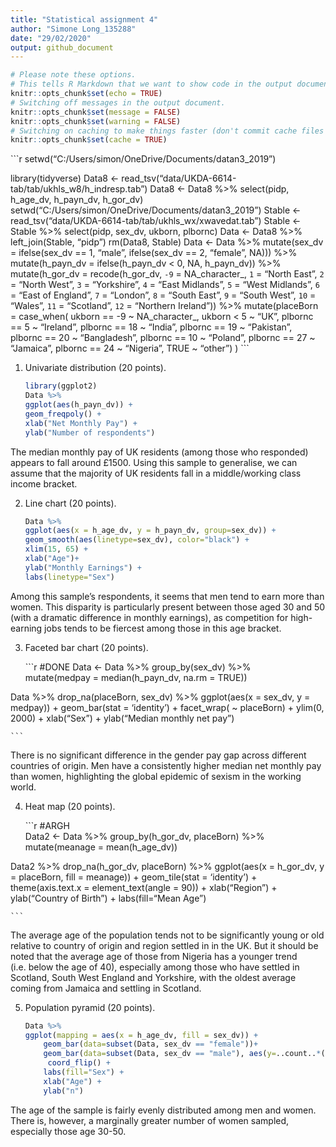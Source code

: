 ```yaml
---
title: "Statistical assignment 4"
author: "Simone Long_135288"
date: "29/02/2020"
output: github_document
---
```


```r
# Please note these options.
# This tells R Markdown that we want to show code in the output document.
knitr::opts_chunk$set(echo = TRUE)
# Switching off messages in the output document. 
knitr::opts_chunk$set(message = FALSE)
knitr::opts_chunk$set(warning = FALSE)
# Switching on caching to make things faster (don't commit cache files on Github).
knitr::opts_chunk$set(cache = TRUE)
```

```r

setwd("C:/Users/simon/OneDrive/Documents/datan3_2019")

library(tidyverse)
Data8 <- read_tsv("data/UKDA-6614-tab/tab/ukhls_w8/h_indresp.tab")
Data8 <- Data8 %>%
        select(pidp, h_age_dv, h_payn_dv, h_gor_dv)
setwd("C:/Users/simon/OneDrive/Documents/datan3_2019")
Stable <- read_tsv("data/UKDA-6614-tab/tab/ukhls_wx/xwavedat.tab")
Stable <- Stable %>%
        select(pidp, sex_dv, ukborn, plbornc)
Data <- Data8 %>% left_join(Stable, "pidp")
rm(Data8, Stable)
Data <- Data %>%
        mutate(sex_dv = ifelse(sex_dv == 1, "male",
                           ifelse(sex_dv == 2, "female", NA))) %>%
        mutate(h_payn_dv = ifelse(h_payn_dv < 0, NA, h_payn_dv)) %>%
        mutate(h_gor_dv = recode(h_gor_dv,
                         `-9` = NA_character_,
                         `1` = "North East",
                         `2` = "North West",
                         `3` = "Yorkshire",
                         `4` = "East Midlands",
                         `5` = "West Midlands",
                         `6` = "East of England",
                         `7` = "London",
                         `8` = "South East",
                         `9` = "South West",
                         `10` = "Wales",
                         `11` = "Scotland",
                         `12` = "Northern Ireland")) %>%
        mutate(placeBorn = case_when(
                ukborn  == -9 ~ NA_character_,
                ukborn < 5 ~ "UK",
                plbornc == 5 ~ "Ireland",
                plbornc == 18 ~ "India",
                plbornc == 19 ~ "Pakistan",
                plbornc == 20 ~ "Bangladesh",
                plbornc == 10 ~ "Poland",
                plbornc == 27 ~ "Jamaica",
                plbornc == 24 ~ "Nigeria",
                TRUE ~ "other")
        )
    ```

1. Univariate distribution (20 points).

    ```r
 
library(ggplot2)
Data %>%    
    ggplot(aes(h_payn_dv)) + 
    geom_freqpoly() +
    xlab("Net Monthly Pay") +
    ylab("Number of respondents")

    ```

The median monthly pay of UK residents (among those who responded) appears to fall around £1500. Using this sample to generalise, we can assume that the majority of UK residents fall in a middle/working class income bracket.

2. Line chart (20 points).

    ```r

Data %>%
    ggplot(aes(x = h_age_dv, y = h_payn_dv, group=sex_dv)) +
    geom_smooth(aes(linetype=sex_dv), color="black") +
    xlim(15, 65) +
    xlab("Age")+
    ylab("Monthly Earnings") +
    labs(linetype="Sex")
        
    ```

Among this sample's respondents, it seems that men tend to earn more than women. This disparity is particularly present between those aged 30 and 50 (with a dramatic difference in monthly earnings), as competition for high-earning jobs tends to be fiercest among those in this age bracket.

3. Faceted bar chart (20 points).

    ```r
#DONE
Data <- Data %>%
    group_by(sex_dv) %>%   
    mutate(medpay = median(h_payn_dv, na.rm = TRUE))

Data %>%
drop_na(placeBorn, sex_dv) %>%
ggplot(aes(x = sex_dv, y = medpay)) +
        geom_bar(stat = 'identity') +
        facet_wrap( ~ placeBorn) +
        ylim(0, 2000) +
        xlab("Sex") +
        ylab("Median monthly net pay")
    
    ```

There is no significant difference in the gender pay gap across different countries of origin. Men have a consistently higher median net monthly pay than women, highlighting the global epidemic of sexism in the working world.

4. Heat map (20 points).

    ```r
#ARGH    
 Data2 <- Data %>% 
    group_by(h_gor_dv, placeBorn) %>%
    mutate(meanage = mean(h_age_dv))
    
Data2 %>%
    drop_na(h_gor_dv, placeBorn) %>%
    ggplot(aes(x = h_gor_dv, y = placeBorn, fill = meanage)) +
    geom_tile(stat = 'identity') +
    theme(axis.text.x = element_text(angle = 90)) +
    xlab("Region") +
    ylab("Country of Birth") +
    labs(fill="Mean Age")
    
    ```

The average age of the population tends not to be significantly young or old relative to country of origin and region settled in in the UK. But it should be noted that the average age of those from Nigeria has a younger trend (i.e. below the age of 40), especially among those who have settled in Scotland, South West England and Yorkshire, with the oldest average coming from Jamaica and settling in Scotland.

5. Population pyramid (20 points).

    ```r
    
    Data %>%
    ggplot(mapping = aes(x = h_age_dv, fill = sex_dv)) +
        geom_bar(data=subset(Data, sex_dv == "female"))+
        geom_bar(data=subset(Data, sex_dv == "male"), aes(y=..count..*(-1)))+
         coord_flip() +
        labs(fill="Sex") +
        xlab("Age") +
        ylab("n")
        
    
    ```
    
The age of the sample is fairly evenly distributed among men and women. There is, however, a marginally greater number of women sampled, especially those age 30-50. 